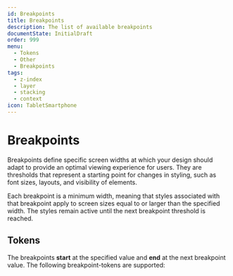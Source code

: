 ```yaml
---
id: Breakpoints
title: Breakpoints
description: The list of available breakpoints
documentState: InitialDraft
order: 999
menu:
  - Tokens
  - Other
  - Breakpoints
tags:
  - z-index
  - layer
  - stacking
  - context
icon: TabletSmartphone
---
```


# Breakpoints

Breakpoints define specific screen widths at which your design should adapt to
provide an optimal viewing experience for users. They are thresholds that
represent a starting point for changes in styling, such as font sizes, layouts,
and visibility of elements.

Each breakpoint is a minimum width, meaning that styles associated with that
breakpoint apply to screen sizes equal to or larger than the specified width.
The styles remain active until the next breakpoint threshold is reached.

## Tokens

The breakpoints **start** at the specified value and **end** at the next
breakpoint value. The following breakpoint-tokens are supported:

<GenericTokenTableDemo category="breakpoints" />
